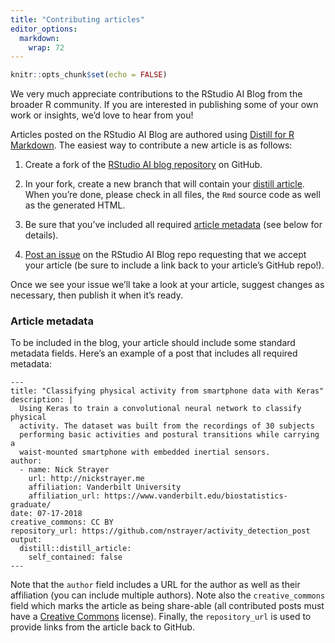 ```yaml
---
title: "Contributing articles"
editor_options: 
  markdown: 
    wrap: 72
---
```


```r
knitr::opts_chunk$set(echo = FALSE)
```

We very much appreciate contributions to the RStudio AI Blog from the
broader R community. If you are interested in publishing some of your
own work or insights, we'd love to hear from you!

Articles posted on the RStudio AI Blog are authored using [Distill for R
Markdown](https://rstudio.github.io/distill). The easiest way to
contribute a new article is as follows:

1.  Create a fork of the [RStudio AI blog
    repository](https://github.com/rstudio/ai-blog) on GitHub.

2.  In your fork, create a new branch that will contain your [distill
    article](https://rstudio.github.io/distill). When you're done,
    please check in all files, the `Rmd` source code as well as the
    generated HTML.

3.  Be sure that you've included all required [article metadata] (see
    below for details).

4.  [Post an issue](https://github.com/rstudio/ai-blog/issues) on the
    RStudio AI Blog repo requesting that we accept your article (be sure
    to include a link back to your article's GitHub repo!).

Once we see your issue we'll take a look at your article, suggest
changes as necessary, then publish it when it's ready.

### Article metadata

To be included in the blog, your article should include some standard
metadata fields. Here's an example of a post that includes all required
metadata:

``` .markup
---
title: "Classifying physical activity from smartphone data with Keras"
description: |
  Using Keras to train a convolutional neural network to classify physical
  activity. The dataset was built from the recordings of 30 subjects 
  performing basic activities and postural transitions while carrying a 
  waist-mounted smartphone with embedded inertial sensors.
author:
  - name: Nick Strayer 
    url: http://nickstrayer.me
    affiliation: Vanderbilt University
    affiliation_url: https://www.vanderbilt.edu/biostatistics-graduate/
date: 07-17-2018
creative_commons: CC BY
repository_url: https://github.com/nstrayer/activity_detection_post
output: 
  distill::distill_article:
    self_contained: false
---
```

Note that the `author` field includes a URL for the author as well as
their affiliation (you can include multiple authors). Note also the
`creative_commons` field which marks the article as being share-able
(all contributed posts must have a [Creative
Commons](https://creativecommons.org/) license). Finally, the
`repository_url` is used to provide links from the article back to
GitHub.
